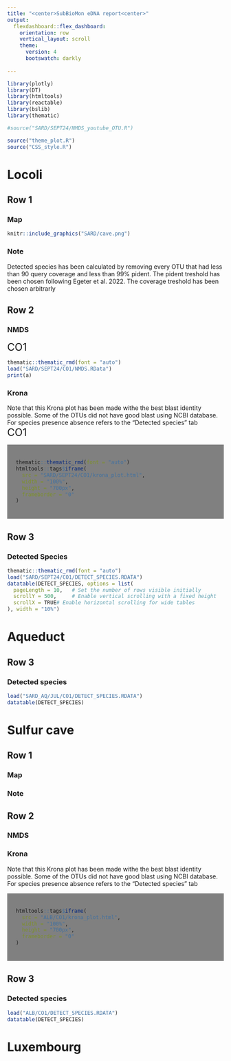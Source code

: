 ```yaml
---
title: "<center>SubBioMon eDNA report<center>"
output:
  flexdashboard::flex_dashboard: 
    orientation: row
    vertical_layout: scroll
    theme: 
      version: 4
      bootswatch: darkly
      
---
```

```r
library(plotly)
library(DT)
library(htmltools)
library(reactable)
library(bslib)
library(thematic)
```

```r
#source("SARD/SEPT24/NMDS_youtube_OTU.R")
```

```r
source("theme_plot.R")
source("CSS_style.R")
```

Locoli {data-navmenu="Sardinia"}
=====================================

## Row 1 {data-height=700, data-padding=15}

### Map

```r
knitr::include_graphics("SARD/cave.png")
```

### Note

Detected species has been calculated by removing every OTU that had less than 90 query coverage and less than 99% pident. The pident treshold has been chosen following Egeter et al. 2022. The coverage treshold has been chosen arbitrarly


## Row 2 {data-width=800, data-padding=15}

### NMDS 

<font size="5"> CO1 </font>

```r
thematic::thematic_rmd(font = "auto")
load("SARD/SEPT24/CO1/NMDS.RData")
print(a)
```

### Krona

Note that this Krona plot has been made withe the best blast identity possible. Some of the OTUs did not have good blast using NCBI database. For species presence absence refers to the "Detected species" tab
<br>
<font size="5"> CO1 </font>

::: {style="background-color: grey; padding: 20px;"}
```r
thematic::thematic_rmd(font = "auto")
htmltools::tags$iframe(
  src = "SARD/SEPT24/CO1/krona_plot.html",
  width = "100%",
  height = "700px",
  frameborder = "0"
)
```
:::

## Row 3 {data-height=700, data-width=600}

### Detected Species

```r
thematic::thematic_rmd(font = "auto")
load("SARD/SEPT24/CO1/DETECT_SPECIES.RDATA")
datatable(DETECT_SPECIES, options = list(
  pageLength = 10,   # Set the number of rows visible initially
  scrollY = 500,     # Enable vertical scrolling with a fixed height
  scrollX = TRUE# Enable horizontal scrolling for wide tables
), width = "10%")
```

Aqueduct {data-navmenu="Sardinia"}
=====================================

## Row 3 {data-height=500, data-padding=15}

### Detected species


```r
load("SARD_AQ/JUL/CO1/DETECT_SPECIES.RDATA")
datatable(DETECT_SPECIES)
```

Sulfur cave {data-navmenu="Albania"}
=====================================

## Row 1 {data-height=400, data-padding=15}

### Map

### Note

## Row 2 {data-width=200, data-padding=15}

### NMDS

### Krona
Note that this Krona plot has been made withe the best blast identity possible. Some of the OTUs did not have good blast using NCBI database. For species presence absence refers to the "Detected species" tab

::: {style="background-color: grey; padding: 20px;"}
```r
htmltools::tags$iframe(
  src = "ALB/CO1/krona_plot.html",
  width = "100%",
  height = "700px",
  frameborder = "0"
)
```
:::

## Row 3 {data-height=500, data-padding=15}

### Detected species 

```r
load("ALB/CO1/DETECT_SPECIES.RDATA")
datatable(DETECT_SPECIES)
```



Luxembourg
=====================================
